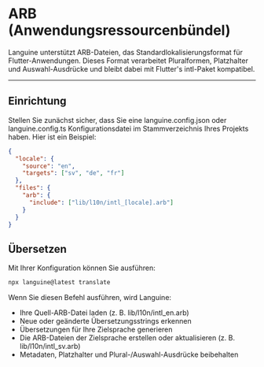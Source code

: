 # ARB (Anwendungsressourcenbündel)

Languine unterstützt ARB-Dateien, das Standardlokalisierungsformat für Flutter-Anwendungen. Dieses Format verarbeitet Pluralformen, Platzhalter und Auswahl-Ausdrücke und bleibt dabei mit Flutter's intl-Paket kompatibel.

---

## Einrichtung

Stellen Sie zunächst sicher, dass Sie eine languine.config.json oder languine.config.ts Konfigurationsdatei im Stammverzeichnis Ihres Projekts haben. Hier ist ein Beispiel:

```json
{
  "locale": {
    "source": "en",
    "targets": ["sv", "de", "fr"]
  },
  "files": {
    "arb": {
      "include": ["lib/l10n/intl_[locale].arb"]
    }
  }
}
```

## Übersetzen

Mit Ihrer Konfiguration können Sie ausführen:

```bash
npx languine@latest translate
```

Wenn Sie diesen Befehl ausführen, wird Languine:

- Ihre Quell-ARB-Datei laden (z. B. lib/l10n/intl_en.arb)
- Neue oder geänderte Übersetzungsstrings erkennen
- Übersetzungen für Ihre Zielsprache generieren
- Die ARB-Dateien der Zielsprache erstellen oder aktualisieren (z. B. lib/l10n/intl_sv.arb)
- Metadaten, Platzhalter und Plural-/Auswahl-Ausdrücke beibehalten

